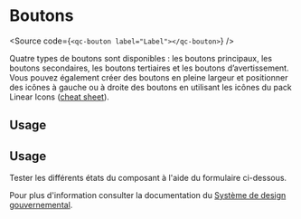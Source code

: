 
<Meta of={ButtonStories} />

# Boutons

<Source code={`<qc-bouton label="Label"></qc-bouton>`} />

Quatre types de boutons sont disponibles : les boutons principaux, les boutons secondaires, les boutons tertiaires et les boutons d’avertissement. Vous pouvez également créer des boutons en pleine largeur et positionner des icônes à gauche ou à droite des boutons en utilisant les icônes du pack Linear Icons ([cheat sheet](https://linearicons.com/free#cheat-sheet)).

## Usage

<div style={{ display: "flex", gap: "1rem", paddingBlock: "1rem" }}>
    <Story of={ButtonStories.Primaire} />
    <Story of={ButtonStories.Secondaire} />
    <Story of={ButtonStories.Tertiaire} />
    <Story of={ButtonStories.Avertissement} />
</div>

## Usage

Tester les différents états du composant à l'aide du formulaire ci-dessous.

<Primary />

<Controls />

Pour plus d'information consulter la documentation du [Système de design gouvernemental](https://design.quebec.ca/design/composants/boutons).


